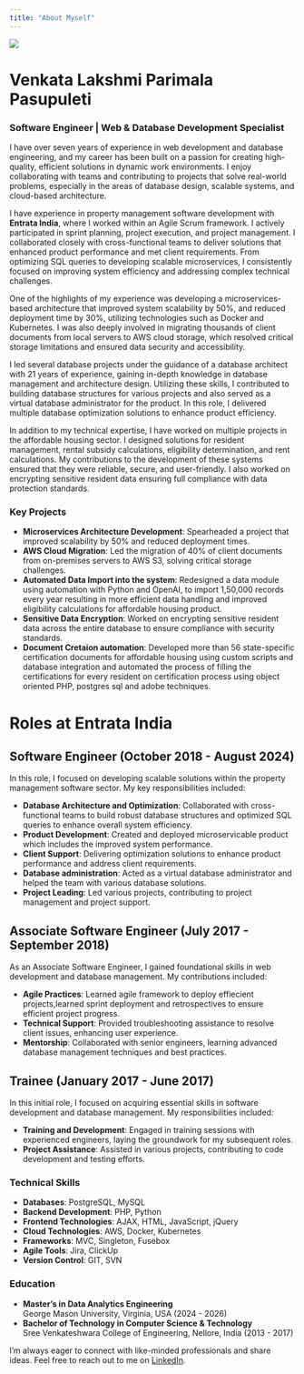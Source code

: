 ---
title: "About Myself"
---


![](C:/Users/Venkata/Desktop/stat1/Website project/website/docs/myimage.png)



# Venkata Lakshmi Parimala Pasupuleti  
### Software Engineer | Web & Database Development Specialist

I have over seven years of experience in web development and database engineering, and my career has been built on a passion for creating high-quality, efficient solutions in dynamic work environments. I enjoy collaborating with teams and contributing to projects that solve real-world problems, especially in the areas of database design, scalable systems, and cloud-based architecture.

I have experience in property management software development with **Entrata India**, where I worked within an Agile Scrum framework. I actively participated in sprint planning, project execution, and project management. I collaborated closely with cross-functional teams to deliver solutions that enhanced product performance and met client requirements. From optimizing SQL queries to developing scalable microservices, I consistently focused on improving system efficiency and addressing complex technical challenges.

One of the highlights of my experience was developing a microservices-based architecture that improved system scalability by 50%, and reduced deployment time by 30%, utilizing technologies such as Docker and Kubernetes. I was also deeply involved in migrating thousands of client documents from local servers to AWS cloud storage, which resolved critical storage limitations and ensured data security and accessibility.

I led several database projects under the guidance of a database architect with 21 years of experience, gaining in-depth knowledge in database management and architecture design. Utilizing these skills, I contributed to building database structures for various projects and also served as a virtual database administrator for the product. In this role, I delivered multiple database optimization solutions to enhance product efficiency.

In addition to my technical expertise, I have worked on multiple projects in the affordable housing sector. I designed solutions for resident management, rental subsidy calculations, eligibility determination, and rent calculations. My contributions to the development of these systems ensured that they were reliable, secure, and user-friendly. I also worked on encrypting sensitive resident data ensuring full compliance with data protection standards.

### Key Projects

- **Microservices Architecture Development**: Spearheaded a project that improved scalability by 50% and reduced deployment times.
- **AWS Cloud Migration**: Led the migration of 40% of client documents from on-premises servers to AWS S3, solving critical storage challenges.
- **Automated Data Import into the system**: Redesigned a data module using automation with Python and OpenAI, to import 1,50,000 records every year resulting in more efficient data handling and improved eligibility calculations for affordable housing product.
- **Sensitive Data Encryption**: Worked on encrypting sensitive resident data across the entire database to ensure compliance with security standards.
- **Document Cretaion automation**: Developed more than 56 state-specific certification documents for affordable housing using custom scripts and database integration and automated the process of filling the certifications for every resident on certification process using object oriented PHP, postgres sql and adobe techniques.


# Roles at Entrata India

## Software Engineer (October 2018 - August 2024)
In this role, I focused on developing scalable solutions within the property management software sector. My key responsibilities included:

- **Database Architecture and Optimization**: Collaborated with cross-functional teams to build robust database structures and optimized SQL queries to enhance overall system efficiency.
- **Product Development**: Created and deployed microservicable product which includes the improved system performance.
- **Client Support**: Delivering optimization solutions to enhance product performance and address client requirements.
- **Database administration**: Acted as a virtual database administrator and helped the team with various database solutions.
- **Project Leading**: Led various projects, contributing to project management and project support.

## Associate Software Engineer (July 2017 - September 2018)
As an Associate Software Engineer, I gained foundational skills in web development and database management. My contributions included:

- **Agile Practices**: Learned agile framework to deploy effiecient projects,learned sprint deployment and retrospectives to ensure efficient project progress.
- **Technical Support**: Provided troubleshooting assistance to resolve client issues, enhancing user experience.
- **Mentorship**: Collaborated with senior engineers, learning advanced database management techniques and best practices.

## Trainee (January 2017 - June 2017)
In this initial role, I focused on acquiring essential skills in software development and database management. My responsibilities included:

- **Training and Development**: Engaged in training sessions with experienced engineers, laying the groundwork for my subsequent roles.
- **Project Assistance**: Assisted in various projects, contributing to code development and testing efforts.

### Technical Skills  
- **Databases**: PostgreSQL, MySQL  
- **Backend Development**: PHP, Python  
- **Frontend Technologies**: AJAX, HTML, JavaScript, jQuery  
- **Cloud Technologies**: AWS, Docker, Kubernetes  
- **Frameworks**: MVC, Singleton, Fusebox  
- **Agile Tools**: Jira, ClickUp  
- **Version Control**: GIT, SVN  

### Education
- **Master’s in Data Analytics Engineering**  
  George Mason University, Virginia, USA (2024 - 2026)
- **Bachelor of Technology in Computer Science & Technology**  
  Sree Venkateshwara College of Engineering, Nellore, India (2013 - 2017)


I'm always eager to connect with like-minded professionals and share ideas. Feel free to reach out to me on [LinkedIn](https://www.linkedin.com/in/venkata-lakshmi-parimala-pasupuleti).
